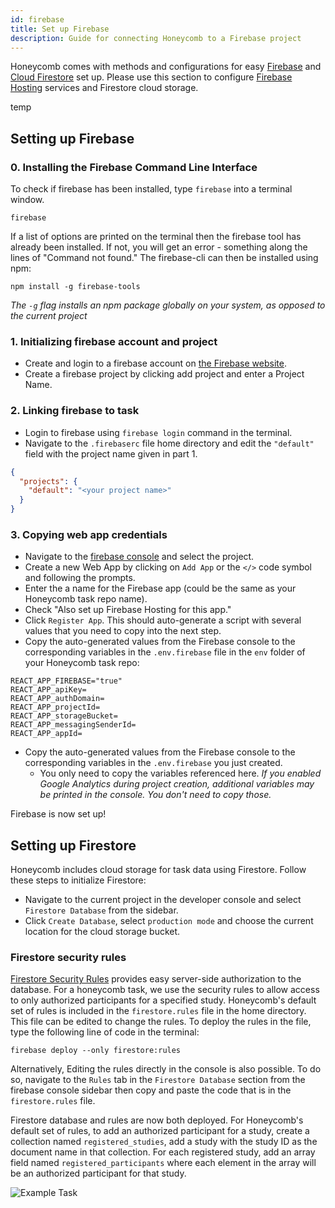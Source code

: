 ---
id: firebase
title: Set up Firebase
description: Guide for connecting Honeycomb to a Firebase project
---

Honeycomb comes with methods and configurations for easy [Firebase](https://firebase.google.com/) and [Cloud Firestore](https://firebase.google.com/docs/firestore) set up. Please use this section to configure [Firebase Hosting](https://firebase.google.com/docs/hosting) services and Firestore cloud storage.

temp

## Setting up Firebase

### 0. Installing the Firebase Command Line Interface

To check if firebase has been installed, type `firebase` into a terminal window.

```shell
firebase
```

If a list of options are printed on the terminal then the firebase tool has already been installed. If not, you will get an error - something along the lines of "Command not found." The firebase-cli can then be installed using npm:

```shell
npm install -g firebase-tools
```

_The `-g` flag installs an npm package globally on your system, as opposed to the current project_

### 1. Initializing firebase account and project

- Create and login to a firebase account on [the Firebase website](https://firebase.google.com/).
- Create a firebase project by clicking add project and enter a Project Name.

### 2. Linking firebase to task

- Login to firebase using `firebase login` command in the terminal.
- Navigate to the `.firebaserc` file home directory and edit the `"default"` field with the project name given in part 1.

```json
{
  "projects": {
    "default": "<your project name>"
  }
}
```

### 3. Copying web app credentials

- Navigate to the [firebase console](https://console.firebase.google.com/) and select the project.
- Create a new Web App by clicking on `Add App` or the `</>` code symbol and following the prompts.
- Enter the a name for the Firebase app (could be the same as your Honeycomb task repo name).
- Check "Also set up Firebase Hosting for this app."
- Click `Register App`. This should auto-generate a script with several values that you need to copy into the next step.
- Copy the auto-generated values from the Firebase console to the corresponding variables in the `.env.firebase` file in the `env` folder of your Honeycomb task repo:

```text
REACT_APP_FIREBASE="true"
REACT_APP_apiKey=
REACT_APP_authDomain=
REACT_APP_projectId=
REACT_APP_storageBucket=
REACT_APP_messagingSenderId=
REACT_APP_appId=
```

- Copy the auto-generated values from the Firebase console to the corresponding variables in the `.env.firebase` you just created.
  - You only need to copy the variables referenced here. _If you enabled Google Analytics during project creation, additional variables may be printed in the console. You don't need to copy those._

Firebase is now set up!

## Setting up Firestore

Honeycomb includes cloud storage for task data using Firestore. Follow these steps to initialize Firestore:

- Navigate to the current project in the developer console and select `Firestore Database` from the sidebar.
- Click `Create Database`, select `production mode` and choose the current location for the cloud storage bucket.

### Firestore security rules

[Firestore Security Rules](https://firebase.google.com/docs/firestore/security/get-started) provides easy server-side authorization to the database. For a honeycomb task, we use the security rules to allow access to only authorized participants for a specified study. Honeycomb's default set of rules is included in the `firestore.rules` file in the home directory. This file can be edited to change the rules. To deploy the rules in the file, type the following line of code in the terminal:

```shell
firebase deploy --only firestore:rules
```

Alternatively, Editing the rules directly in the console is also possible. To do so, navigate to the `Rules` tab in the `Firestore Database` section from the firebase console sidebar then copy and paste the code that is in the `firestore.rules` file.

Firestore database and rules are now both deployed. For Honeycomb's default set of rules, to add an authorized participant for a study, create a collection named `registered_studies`, add a study with the study ID as the document name in that collection. For each registered study, add an array field named `registered_participants` where each element in the array will be an authorized participant for that study.

![Example Task](assets/test-task.png)
